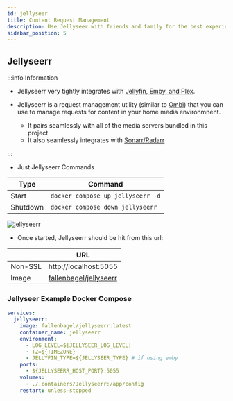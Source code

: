 ```yaml
---
id: jellyseer
title: Content Request Management
description: Use Jellyseer with friends and family for the best experience when they want you to get new content for your media server.
sidebar_position: 5
---
```


## Jellyseerr

:::info Information

- Jellyseerr very tightly integrates with [Jellyfin, Emby, and Plex](./media-servers.mdx).
- Jellyseerr is a request management utility (similar to [Ombi](https://ombi.io/)) that you can use to manage requests for content in your home media environmnent.

  - It pairs seamlessly with all of the media servers bundled in this project
  - It also seamlessly integrates with [Sonarr/Radarr](./pvr-clients.mdx)

:::

- Just Jellyseerr Commands

| Type     | Command                           |
| -------- | --------------------------------- |
| Start    | `docker compose up jellyseerr -d` |
| Shutdown | `docker compose down jellyseerr`  |

<img src="/Home-Media-Docker/img/jellyseerr.png" alt="jellyseerr" />

- Once started, Jellyseerr should be hit from this url:

|         | URL                                                                       |
| ------- | ------------------------------------------------------------------------- |
| Non-SSL | http://localhost:5055                                                     |
| Image   | [fallenbagel/jellyseerr](https://hub.docker.com/r/fallenbagel/jellyseerr) |

### Jellyseer Example Docker Compose

```yaml
services:
  jellyseerr:
    image: fallenbagel/jellyseerr:latest
    container_name: jellyseerr
    environment:
      - LOG_LEVEL=${JELLYSEER_LOG_LEVEL}
      - TZ=${TIMEZONE}
      - JELLYFIN_TYPE=${JELLYSEER_TYPE} # if using emby
    ports:
      - ${JELLYSEERR_HOST_PORT}:5055
    volumes:
      - ./.containers/Jellyseerr:/app/config
    restart: unless-stopped
```
